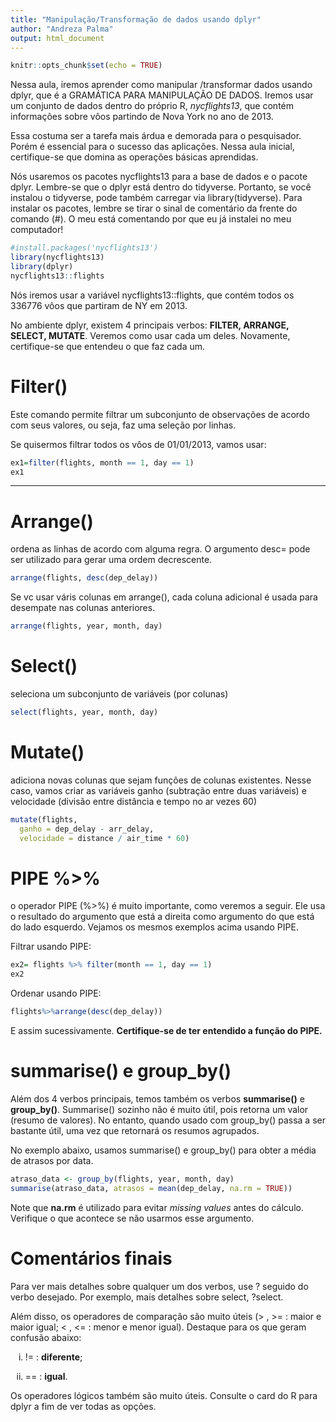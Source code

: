 ```yaml
---
title: "Manipulação/Transformação de dados usando dplyr"
author: "Andreza Palma"
output: html_document
---
```


```r
knitr::opts_chunk$set(echo = TRUE)

```


Nessa aula, iremos aprender como manipular /transformar dados usando dplyr, que é a GRAMÁTICA PARA MANIPULAÇÃO DE DADOS. Iremos usar um conjunto de dados dentro do próprio R,  *nycflights13*, que contém informações sobre vôos partindo de Nova York no ano de 2013. 

Essa costuma ser a tarefa mais árdua e demorada para o pesquisador. Porém é essencial para o sucesso das aplicações. Nessa aula inicial, certifique-se que domina as operações básicas aprendidas.

Nós usaremos os pacotes nycflights13 para a base de dados e o pacote dplyr. Lembre-se que o dplyr está dentro do tidyverse. Portanto, se você instalou o tidyverse, pode também carregar via library(tidyverse). Para instalar os pacotes, lembre se tirar o sinal de comentário da frente do comando (#). O  meu está comentando por que eu já instalei no meu computador!

```r
#install.packages('nycflights13')
library(nycflights13)
library(dplyr)
nycflights13::flights
```
Nós iremos usar a variável  nycflights13::flights, que contém todos os 336776 vôos que partiram de NY em 2013. 

No ambiente dplyr, existem 4 principais verbos: **FILTER, ARRANGE, SELECT, MUTATE**. Veremos como usar cada um deles. Novamente, certifique-se que entendeu o que faz cada um. 


# Filter()

Este comando permite filtrar um subconjunto de observações de acordo com seus valores, ou seja, faz uma seleção por linhas. 

Se quisermos filtrar todos os  vôos de 01/01/2013, vamos usar:

```r
ex1=filter(flights, month == 1, day == 1)
ex1
```

______________________________________________________________________________
# Arrange()

ordena as linhas de acordo com alguma regra. O argumento desc= pode ser utilizado para gerar uma ordem decrescente.

```r
arrange(flights, desc(dep_delay))
```

Se vc usar váris colunas em arrange(), cada coluna adicional é usada para desempate nas colunas anteriores. 

```r
arrange(flights, year, month, day)

```

# Select() 

seleciona um subconjunto de variáveis (por colunas)

```r
select(flights, year, month, day)
```


# Mutate()

adiciona novas colunas que sejam funções de colunas existentes. Nesse caso, vamos criar as variáveis ganho (subtração entre duas variáveis) e velocidade (divisão entre distância e tempo no ar vezes 60)

```r
mutate(flights,
  ganho = dep_delay - arr_delay,
  velocidade = distance / air_time * 60)
```

# PIPE %>%

o operador PIPE (%>%) é muito importante, como veremos a seguir. Ele usa o resultado do argumento que está a direita como argumento do que está do lado esquerdo. Vejamos os mesmos exemplos acima usando PIPE. 

Filtrar usando PIPE:
```r
ex2= flights %>% filter(month == 1, day == 1)
ex2

```

Ordenar usando PIPE:

```r
flights%>%arrange(desc(dep_delay))
```

E assim sucessivamente. **Certifique-se de ter entendido a função do PIPE.** 

# summarise() e group_by()

Além dos 4 verbos principais, temos também os verbos **summarise()** e **group_by()**. Summarise() sozinho não é muito útil, pois retorna um valor (resumo de valores). No entanto, quando usado com group_by() passa a ser bastante útil, uma vez que retornará os resumos agrupados. 

No exemplo abaixo, usamos summarise() e group_by() para obter a média de atrasos por data. 

```r
atraso_data <- group_by(flights, year, month, day)
summarise(atraso_data, atrasos = mean(dep_delay, na.rm = TRUE))
```

Note que **na.rm** é utilizado para evitar *missing values* antes do cálculo. Verifique o que acontece se não usarmos esse argumento. 

# Comentários finais

Para ver mais detalhes sobre qualquer um dos verbos, use ? seguido do verbo desejado. Por exemplo, mais detalhes sobre select, ?select. 



Além disso, os operadores de comparação são muito úteis (> , >= : maior e maior igual; < , <= : menor e menor igual). Destaque para os que geram confusão abaixo:

i) != : **diferente**;

ii) == : **igual**.

Os operadores lógicos também são muito úteis. Consulte o card do R para dplyr a fim de ver todas as opções. 
